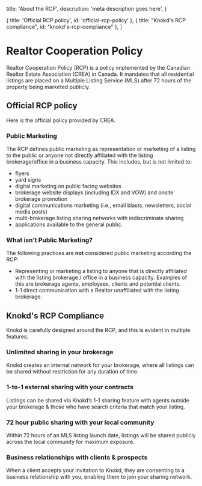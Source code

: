 

  title: 'About the RCP',
  description:
    'meta description goes here',
}

  { title: 'Official RCP policy', id: 'official-rcp-policy' },
  { title: "Knokd's RCP compliance", id: "knokd's-rcp-compliance" },
]

# Realtor Cooperation Policy

Realtor Cooperation Policy (RCP) is a policy implemented by the Canadian Realtor Estate Association (CREA) in Canada. It mandates that all residential listings are placed on a Multiple Listing Service (MLS) after 72 hours of the property being marketed publicly.

## Official RCP policy

Here is the official policy provided by CREA.

### Public Marketing

The RCP defines public marketing as representation or marketing of a listing to the public or
anyone not directly affiliated with the listing brokerage/office in a business capacity. This includes, but is not limited to:
* flyers
* yard signs
* digital marketing on public facing websites
* brokerage website displays (including IDX and VOW) and onsite brokerage promotion
* digital communications marketing (i.e., email blasts, newsletters, social media posts)
* multi-brokerage listing sharing networks with indiscriminate sharing
* applications available to the general public.

### What isn't Public Marketing?

The following practices are **not** considered public marketing according the RCP:

* Representing or marketing a listing to anyone that is directly affiliated with the listing brokerage / office in a business capacity. Examples of this are brokerage agents, employees, clients and potential clients.
* 1-1 direct communication with a Realtor unaffiliated with the listing brokerage.

## Knokd's RCP Compliance

Knokd is carefully designed around the RCP, and this is evident in multiple features:

### Unlimited sharing in your brokerage

Knokd creates an internal network for your brokerage, where all listings can be shared without restriction for any duration of time.

### 1-to-1 external sharing with your contracts

Listings can be shared via Knokd’s 1-1 sharing feature with agents outside your brokerage & those who have search criteria that match your listing.

### 72 hour public sharing with your local community

Within 72 hours of an MLS listing launch date, listings will be shared publicly across the local community for maximum exposure.

### Business relationships with clients & prospects

When a client accepts your invitation to Knokd, they are consenting to a business relationship with you, enabling them to join your sharing network.
